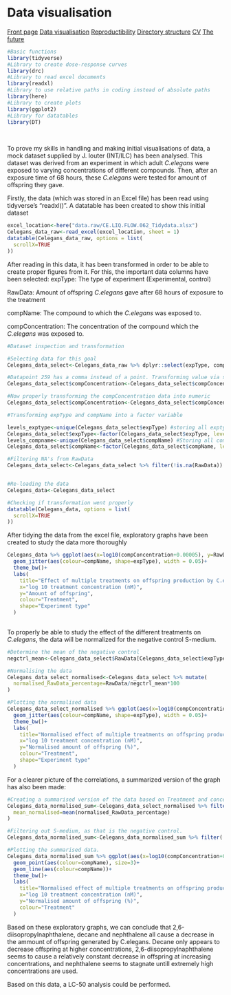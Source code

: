 # Data visualisation
<body id="start">
<div class="topnav">
  <a href='index.html#frontpage'>Front page</a>
  <a href='data-visualisation.html#data-visualisation'>Data visualisation</a>
  <a href='reproductibility.html#Reproductibility'>Reproductibility</a>
  <a href='sorting-directories.html#sorting-directories'>Directory structure</a>
  <a href='cv.html#cv'>CV</a>
  <a href='plan-for-future.html#plan-for-future'>The future</a>
</div>
```r
#Basic functions
library(tidyverse)
#Library to create dose-response curves
library(drc)
#Library to read excel documents
library(readxl)
#Library to use relative paths in coding instead of absolute paths
library(here)
#Library to create plots
library(ggplot2)
#Library for datatables
library(DT)
```
&nbsp;

To prove my skills in handling and making initial visualisations of data, a mock dataset supplied by J. louter (INT/ILC) has been analysed. This dataset was derived from an experiment in which adult _C.elegans_ were exposed to varying concentrations of different compounds. Then, after an exposure time of 68 hours, these _C.elegans_ were tested for amount of offspring they gave.  

Firstly, the data (which was stored in an Excel file) has been read using tidyverse's "readxl()". A datatable has been created to show this initial dataset
````r
excel_location<-here("data.raw/CE.LIQ.FLOW.062_Tidydata.xlsx")
Celegans_data_raw<-read_excel(excel_location, sheet = 1)
datatable(Celegans_data_raw, options = list(
  scrollX=TRUE
))
````

After reading in this data, it has been transformed in order to be able to create proper figures from it. For this, the important data columns have been selected:
expType: The type of experiment (Experimental, control)

RawData: Amount of offspring _C.elegans_ gave after 68 hours of exposure to the treatment

compName: The compound to which the _C.elegans_ was exposed to.

compConcentration: The concentration of the compound which the _C.elegans_ was exposed to.

````r
#Dataset inspection and transformation

#Selecting data for this goal
Celegans_data_select<-Celegans_data_raw %>% dplyr::select(expType, compName, RawData, compConcentration)

#Datapoint 259 has a comma instead of a point. Transforming value via str_replace
Celegans_data_select$compConcentration<-Celegans_data_select$compConcentration %>% str_replace(",", ".")

#Now properly transforming the compConcentration data into numeric
Celegans_data_select$compConcentration<-Celegans_data_select$compConcentration %>% as.numeric()

#Transforming expType and compName into a factor variable

levels_exptype<-unique(Celegans_data_select$expType) #storing all exptype levels
Celegans_data_select$expType<-factor(Celegans_data_select$expType, levels = levels_exptype) #Transforming exptype
levels_compname<-unique(Celegans_data_select$compName) #Storing all compName levels
Celegans_data_select$compName<-factor(Celegans_data_select$compName, levels = levels_compname) #Transforming compName into factor

#Filtering NA's from RawData
Celegans_data_select<-Celegans_data_select %>% filter(!is.na(RawData))


#Re-loading the data
Celegans_data<-Celegans_data_select

#Checking if transformation went properly
datatable(Celegans_data, options = list(
  scrollX=TRUE
))
````

After tidying the data from the excel file, exploratory graphs have been created to study the data more thoroughly

````r
Celegans_data %>% ggplot(aes(x=log10(compConcentration+0.00005), y=RawData))+ #Added 0.0005 as otherwise, due to using log10, the S-medium values which are = 0, would be deleted.
  geom_jitter(aes(colour=compName, shape=expType), width = 0.05)+
  theme_bw()+
  labs(
    title="Effect of multiple treatments on offspring production by C.elegans",
    x="log 10 treatment concentration (nM)",
    y="Amount of offspring",
    colour="Treatment",
    shape="Experiment type"
  )
  
````

To properly be able to study the effect of the different treatments on _C.elegans_, the data will be normalized for the negative control S-medium.

````r
#Determine the mean of the negative control
negctrl_mean<-Celegans_data_select$RawData[Celegans_data_select$expType=="controlNegative"] %>% mean()

#Normalising the data
Celegans_data_select_normalised<-Celegans_data_select %>% mutate(
  normalised_RawData_percentage=RawData/negctrl_mean*100
)

#Plotting the normalised data
Celegans_data_select_normalised %>% ggplot(aes(x=log10(compConcentration+0.00005), y=normalised_RawData_percentage))+
  geom_jitter(aes(colour=compName, shape=expType), width = 0.05)+
  theme_bw()+
  labs(
    title="Normalised effect of multiple treatments on offspring production by C.elegans",
    x="log 10 treatment concentration (nM)",
    y="Normalised amount of offspring (%)",
    colour="Treatment",
    shape="Experiment type"
  )

````

For a clearer picture of the correlations, a summarized version of the graph has also been made:
````r
#Creating a summarised version of the data based on Treatment and concentration
Celegans_data_normalised_sum<-Celegans_data_select_normalised %>% filter(!is.na(normalised_RawData_percentage)) %>% group_by(compConcentration, compName) %>% summarise(
  mean_normalised=mean(normalised_RawData_percentage)
)

#Filtering out S-medium, as that is the negative control.
Celegans_data_normalised_sum<-Celegans_data_normalised_sum %>% filter(!compName=="S-medium")

#Plotting the summarised data.
Celegans_data_normalised_sum %>% ggplot(aes(x=log10(compConcentration+0.00005), y=mean_normalised))+
  geom_point(aes(colour=compName), size=3)+
  geom_line(aes(colour=compName))+
  theme_bw()+
  labs(
    title="Normalised effect of multiple treatments on offspring production by C.elegans",
    x="log 10 treatment concentration (nM)",
    y="Normalised amount of offspring (%)",
    colour="Treatment"
  )
````

Based on these exploratory graphs, we can conclude that 2,6-diisopropylnaphthalene, decane and nephthalene all cause a decrease in the ammount of offspring generated by C.elegans. Decane only appears to decrease offspring at higher concentrations, 2,6-diisopropylnaphthalene seems to cause a relatively constant decrease in offspring at increasing concentrations, and nephthalene seems to stagnate untill extremely high concentrations are used.

Based on this data, a LC-50 analysis could be performed.

</body>
